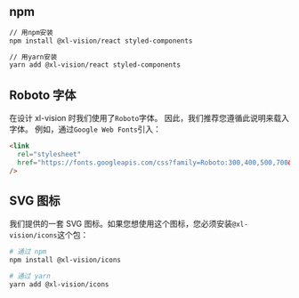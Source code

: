 ## npm

```bash
// 用npm安装
npm install @xl-vision/react styled-components

// 用yarn安装
yarn add @xl-vision/react styled-components
```

## Roboto 字体

在设计 xl-vision 时我们使用了`Roboto`字体。 因此，我们推荐您遵循此说明来载入字体。 例如，通过`Google Web Fonts`引入：

```html
<link
  rel="stylesheet"
  href="https://fonts.googleapis.com/css?family=Roboto:300,400,500,700&display=swap"
/>
```

## SVG 图标

我们提供的一套 SVG 图标。如果您想使用这个图标，您必须安装`@xl-vision/icons`这个包：

```bash
# 通过 npm
npm install @xl-vision/icons

# 通过 yarn
yarn add @xl-vision/icons
```

